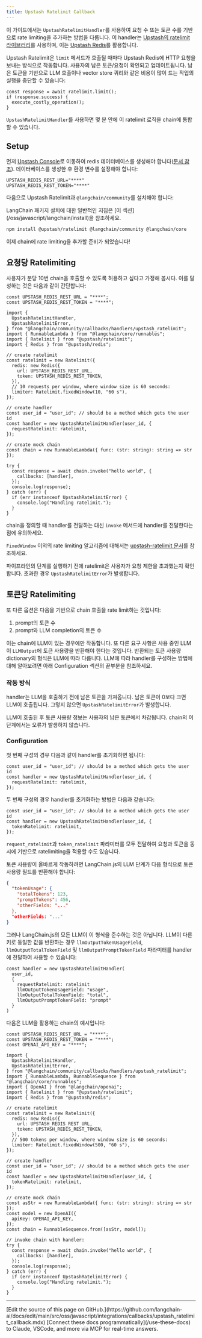 ```yaml
---
title: Upstash Ratelimit Callback
---
```


이 가이드에서는 `UpstashRatelimitHandler`를 사용하여 요청 수 또는 토큰 수를 기반으로 rate limiting을 추가하는 방법을 다룹니다. 이 handler는 [Upstash의 ratelimit 라이브러리](https://github.com/upstash/ratelimit-js/)를 사용하며, 이는 [Upstash Redis](https://upstash.com/docs/redis/overall/getstarted)를 활용합니다.

Upstash Ratelimit은 `limit` 메서드가 호출될 때마다 Upstash Redis에 HTTP 요청을 보내는 방식으로 작동합니다. 사용자의 남은 토큰/요청이 확인되고 업데이트됩니다. 남은 토큰을 기반으로 LLM 호출이나 vector store 쿼리와 같은 비용이 많이 드는 작업의 실행을 중단할 수 있습니다:

```tsx
const response = await ratelimit.limit();
if (response.success) {
  execute_costly_operation();
}
```

`UpstashRatelimitHandler`를 사용하면 몇 분 안에 이 ratelimit 로직을 chain에 통합할 수 있습니다.

## Setup

먼저 [Upstash Console](https://console.upstash.com/login)로 이동하여 redis 데이터베이스를 생성해야 합니다([문서 참조](https://upstash.com/docs/redis/overall/getstarted)). 데이터베이스를 생성한 후 환경 변수를 설정해야 합니다:

```
UPSTASH_REDIS_REST_URL="****"
UPSTASH_REDIS_REST_TOKEN="****"
```

다음으로 Upstash Ratelimit과 `@langchain/community`를 설치해야 합니다:

<Tip>
LangChain 패키지 설치에 대한 일반적인 지침은 [이 섹션](/oss/javascript/langchain/install)을 참조하세요.
</Tip>

```bash npm
npm install @upstash/ratelimit @langchain/community @langchain/core
```
이제 chain에 rate limiting을 추가할 준비가 되었습니다!

## 요청당 Ratelimiting

사용자가 분당 10번 chain을 호출할 수 있도록 허용하고 싶다고 가정해 봅시다. 이를 달성하는 것은 다음과 같이 간단합니다:

```tsx
const UPSTASH_REDIS_REST_URL = "****";
const UPSTASH_REDIS_REST_TOKEN = "****";

import {
  UpstashRatelimitHandler,
  UpstashRatelimitError,
} from "@langchain/community/callbacks/handlers/upstash_ratelimit";
import { RunnableLambda } from "@langchain/core/runnables";
import { Ratelimit } from "@upstash/ratelimit";
import { Redis } from "@upstash/redis";

// create ratelimit
const ratelimit = new Ratelimit({
  redis: new Redis({
    url: UPSTASH_REDIS_REST_URL,
    token: UPSTASH_REDIS_REST_TOKEN,
  }),
  // 10 requests per window, where window size is 60 seconds:
  limiter: Ratelimit.fixedWindow(10, "60 s"),
});

// create handler
const user_id = "user_id"; // should be a method which gets the user id
const handler = new UpstashRatelimitHandler(user_id, {
  requestRatelimit: ratelimit,
});

// create mock chain
const chain = new RunnableLambda({ func: (str: string): string => str });

try {
  const response = await chain.invoke("hello world", {
    callbacks: [handler],
  });
  console.log(response);
} catch (err) {
  if (err instanceof UpstashRatelimitError) {
    console.log("Handling ratelimit.");
  }
}
```
chain을 정의할 때 handler를 전달하는 대신 `invoke` 메서드에 handler를 전달한다는 점에 유의하세요.

`FixedWindow` 이외의 rate limiting 알고리즘에 대해서는 [upstash-ratelimit 문서](https://upstash.com/docs/oss/sdks/ts/ratelimit/algorithms)를 참조하세요.

파이프라인의 단계를 실행하기 전에 ratelimit은 사용자가 요청 제한을 초과했는지 확인합니다. 초과한 경우 `UpstashRatelimitError`가 발생합니다.

## 토큰당 Ratelimiting

또 다른 옵션은 다음을 기반으로 chain 호출을 rate limit하는 것입니다:

1. prompt의 토큰 수
2. prompt와 LLM completion의 토큰 수

이는 chain에 LLM이 있는 경우에만 작동합니다. 또 다른 요구 사항은 사용 중인 LLM이 `LLMOutput`에 토큰 사용량을 반환해야 한다는 것입니다. 반환되는 토큰 사용량 dictionary의 형식은 LLM에 따라 다릅니다. LLM에 따라 handler를 구성하는 방법에 대해 알아보려면 아래 Configuration 섹션의 끝부분을 참조하세요.

### 작동 방식

handler는 LLM을 호출하기 전에 남은 토큰을 가져옵니다. 남은 토큰이 0보다 크면 LLM이 호출됩니다. 그렇지 않으면 `UpstashRatelimitError`가 발생합니다.

LLM이 호출된 후 토큰 사용량 정보는 사용자의 남은 토큰에서 차감됩니다. chain의 이 단계에서는 오류가 발생하지 않습니다.

### Configuration

첫 번째 구성의 경우 다음과 같이 handler를 초기화하면 됩니다:

```tsx
const user_id = "user_id"; // should be a method which gets the user id
const handler = new UpstashRatelimitHandler(user_id, {
  requestRatelimit: ratelimit,
});
```
두 번째 구성의 경우 handler를 초기화하는 방법은 다음과 같습니다:

```tsx
const user_id = "user_id"; // should be a method which gets the user id
const handler = new UpstashRatelimitHandler(user_id, {
  tokenRatelimit: ratelimit,
});
```
`request_ratelimit`과 `token_ratelimit` 파라미터를 모두 전달하여 요청과 토큰을 동시에 기반으로 ratelimiting을 적용할 수도 있습니다.

토큰 사용량이 올바르게 작동하려면 LangChain.js의 LLM 단계가 다음 형식으로 토큰 사용량 필드를 반환해야 합니다:

```json
{
  "tokenUsage": {
    "totalTokens": 123,
    "promptTokens": 456,
    "otherFields: "..."
  },
  "otherFields: "..."
}
```
그러나 LangChain.js의 모든 LLM이 이 형식을 준수하는 것은 아닙니다. LLM이 다른 키로 동일한 값을 반환하는 경우 `llmOutputTokenUsageField`, `llmOutputTotalTokenField` 및 `llmOutputPromptTokenField` 파라미터를 handler에 전달하여 사용할 수 있습니다:

```tsx
const handler = new UpstashRatelimitHandler(
  user_id,
  {
    requestRatelimit: ratelimit
    llmOutputTokenUsageField: "usage",
    llmOutputTotalTokenField: "total",
    llmOutputPromptTokenField: "prompt"
  }
)
```
다음은 LLM을 활용하는 chain의 예시입니다:

```tsx
const UPSTASH_REDIS_REST_URL = "****";
const UPSTASH_REDIS_REST_TOKEN = "****";
const OPENAI_API_KEY = "****";

import {
  UpstashRatelimitHandler,
  UpstashRatelimitError,
} from "@langchain/community/callbacks/handlers/upstash_ratelimit";
import { RunnableLambda, RunnableSequence } from "@langchain/core/runnables";
import { OpenAI } from "@langchain/openai";
import { Ratelimit } from "@upstash/ratelimit";
import { Redis } from "@upstash/redis";

// create ratelimit
const ratelimit = new Ratelimit({
  redis: new Redis({
    url: UPSTASH_REDIS_REST_URL,
    token: UPSTASH_REDIS_REST_TOKEN,
  }),
  // 500 tokens per window, where window size is 60 seconds:
  limiter: Ratelimit.fixedWindow(500, "60 s"),
});

// create handler
const user_id = "user_id"; // should be a method which gets the user id
const handler = new UpstashRatelimitHandler(user_id, {
  tokenRatelimit: ratelimit,
});

// create mock chain
const asStr = new RunnableLambda({ func: (str: string): string => str });
const model = new OpenAI({
  apiKey: OPENAI_API_KEY,
});
const chain = RunnableSequence.from([asStr, model]);

// invoke chain with handler:
try {
  const response = await chain.invoke("hello world", {
    callbacks: [handler],
  });
  console.log(response);
} catch (err) {
  if (err instanceof UpstashRatelimitError) {
    console.log("Handling ratelimit.");
  }
}
```

---

<Callout icon="pen-to-square" iconType="regular">
    [Edit the source of this page on GitHub.](https://github.com/langchain-ai/docs/edit/main/src/oss/javascript/integrations/callbacks/upstash_ratelimit_callback.mdx)
</Callout>
<Tip icon="terminal" iconType="regular">
    [Connect these docs programmatically](/use-these-docs) to Claude, VSCode, and more via MCP for    real-time answers.
</Tip>
